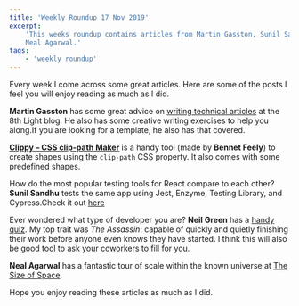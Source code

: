 ```yaml
---
title: 'Weekly Roundup 17 Nov 2019'
excerpt:
    'This weeks roundup contains articles from Martin Gasston, Sunil Sandhu and tools from Bennet Feely, Neil Green and
    Neal Agarwal.'
tags:
    - 'weekly roundup'
---
```


Every week I come across some great articles. Here are some of the posts I feel you will enjoy reading as much as I did.

**Martin Gasston** has some great advice on
[writing technical articles](https://8thlight.com/blog/martin-gaston/2019/10/22/tips-for-technical-writing.html) at the
8th Light blog. He also has some creative writing exercises to help you along.If you are looking for a template, he also
has that covered.

[**Clippy – CSS clip-path Maker**](https://bennettfeely.com/clippy/) is a handy tool (made by **Bennet Feely**) to
create shapes using the `clip-path` CSS property. It also comes with some predefined shapes.

How do the most popular testing tools for React compare to each other? **Sunil Sandhu** tests the same app using Jest,
Enzyme, Testing Library, and Cypress.Check it out
[here](https://medium.com/javascript-in-plain-english/i-tested-a-react-app-with-jest-testing-library-and-cypress-here-are-the-differences-3192eae03850)

Ever wondered what type of developer you are? **Neil Green** has a [handy quiz](https://www.12types.dev/quiz). My top
trait was _The Assassin_: capable of quickly and quietly finishing their work before anyone even knows they have
started. I think this will also be good tool to ask your coworkers to fill for you.

**Neal Agarwal** has a fantastic tour of scale within the known universe at
[The Size of Space](https://neal.fun/size-of-space/).

Hope you enjoy reading these articles as much as I did.
